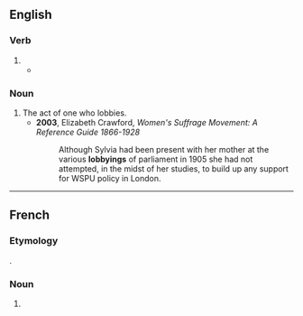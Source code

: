 ==English==
{{wikipedia}}

===Verb===
{{head|en|present participle}}

# {{present participle of|lobby|lang=en|nocat=1}}
#* {{quote-journal|date=April 15, 2012|author=Phil McNulty|work=BBC
|title=[http://www.bbc.co.uk/sport/0/football/17649443 Tottenham 1-5 Chelsea]
|passage=The referee seemed well placed to award the goal, but video evidence suggested the protests were well founded and the incident only strengthens the case of those '''lobbying''' for technology to assist officials.}}

===Noun===
{{en-noun}}

# The act of one who lobbies.
#* '''2003''', Elizabeth Crawford, ''Women's Suffrage Movement: A Reference Guide 1866-1928''
#*: Although Sylvia had been present with her mother at the various '''lobbyings''' of parliament in 1905 she had not attempted, in the midst of her studies, to build up any support for WSPU policy in London.

----

==French==

===Etymology===
{{bor|fr|en|lobbying}}.

===Noun===
{{fr-noun|m}}

# {{l|en|lobbying}}